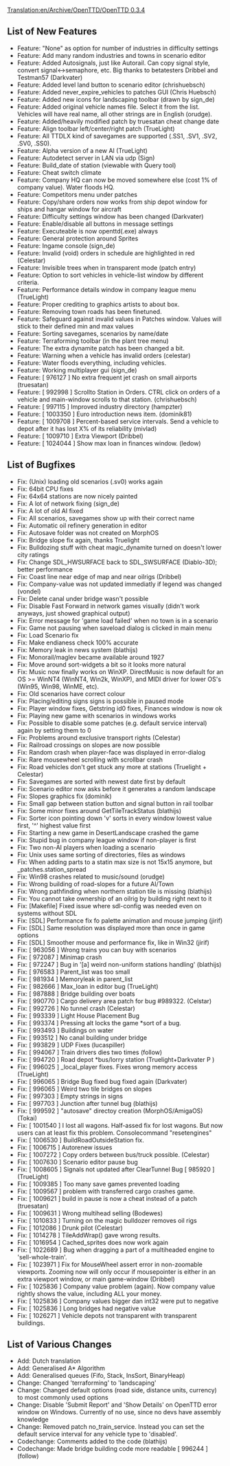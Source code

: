 [[Translation:en/Archive/OpenTTD/OpenTTD 0.3.4]]
{{fr/Traduction|en/Archive/OpenTTD/OpenTTD 0.3.4|0}}


{{en/Archive/OpenTTD/NaviPrevNext|prev=en/Archive/OpenTTD/OpenTTD 0.3.3|next=en/Archive/OpenTTD/OpenTTD 0.3.5|date=14 September 2004}}
==List of New Features==
*Feature: "None" as option for number of industries in difficulty settings
*Feature: Add many random industries and towns in scenario editor
*Feature: Added Autosignals, just like Autorail. Can copy signal style, convert signal<->semaphore, etc. Big thanks to betatesters Dribbel and Testman57 (Darkvater)
*Feature: Added level land button to scenario editor (chrishuebsch)
*Feature: Added never_expire_vehicles to patches GUI (Chris Huebsch)
*Feature: Added new icons for landscaping toolbar (drawn by sign_de)
*Feature: Added original vehicle names file. Select it from the list. Vehicles will have real name, all other strings are in English (orudge).
*Feature: Added/heavily modified patch by truesatan cheat change date
*Feature: Align toolbar left/center/right patch (TrueLight)
*Feature: All TTDLX kind of savegames are supported (.SS1, .SV1, .SV2, .SV0, .SS0).
*Feature: Alpha version of a new AI (TrueLight)
*Feature: Autodetect server in LAN via udp (Sign)
*Feature: Build_date of station (viewable with Query tool)
*Feature: Cheat switch climate
*Feature: Company HQ can now be moved somewhere else (cost 1% of company value). Water floods HQ.
*Feature: Competitors menu under patches
*Feature: Copy/share orders now works from ship depot window for ships and hangar window for aircraft
*Feature: Difficulty settings window has been changed (Darkvater)
*Feature: Enable/disable all buttons in message settings
*Feature: Executeable is now openttd(.exe) always
*Feature: General protection around Sprites
*Feature: Ingame console (sign_de)
*Feature: Invalid (void) orders in schedule are highlighted in red (Celestar)
*Feature: Invisible trees when in transparent mode (patch entry)
*Feature: Option to sort vehicles in vehicle-list window by different criteria.
*Feature: Performance details window in company league menu (TrueLight)
*Feature: Proper crediting to graphics artists to about box.
*Feature: Removing town roads has been finetuned.
*Feature: Safeguard against invalid values in Patches window. Values will stick to their defined min and max values
*Feature: Sorting savegames, scenarios by name/date
*Feature: Terraforming toolbar (in the plant tree menu)
*Feature: The extra dynamite patch has been changed a bit.
*Feature: Warning when a vehicle has invalid orders (celestar)
*Feature: Water floods everything, including vehicles.
*Feature: Working multiplayer gui (sign_de)
*Feature: [ 976127 ] No extra frequent jet crash on small airports (truesatan)
*Feature: [ 992998 ] Scrollto Station in Orders. CTRL click on orders of a vehicle and main-window scrolls to that station. (chrishuebsch)
*Feature: [ 997115 ] Improved industry directory (hampzter)
*Feature: [ 1003350 ] Euro introduction news item. (dominik81)
*Feature: [ 1009708 ] Percent-based service intervals. Send a vehicle to depot after it has lost X% of its reliability (mivlad)
*Feature: [ 1009710 ] Extra Viewport (Dribbel)
*Feature: [ 1024044 ] Show max loan in finances window. (ledow)

==List of Bugfixes==
*Fix: (Unix) loading old scenarios (.sv0) works again
*Fix: 64bit CPU fixes
*Fix: 64x64 stations are now nicely painted
*Fix: A lot of network fixing (sign_de)
*Fix: A lot of old AI fixed
*Fix: All scenarios, savegames show up with their correct name
*Fix: Automatic oil refinery generation in editor
*Fix: Autosave folder was not created on MorphOS
*Fix: Bridge slope fix again, thanks Truelight
*Fix: Bulldozing stuff with cheat magic_dynamite turned on doesn't lower city ratings
*Fix: Change SDL_HWSURFACE back to SDL_SWSURFACE (Diablo-3D); better performance
*Fix: Coast line near edge of map and near oilrigs (Dribbel)
*Fix: Company-value was not updated immediatly if legend was changed (vondel)
*Fix: Delete canal under bridge wasn't possible
*Fix: Disable Fast Forward in network games visually (didn't work anyways, just showed graphical output)
*Fix: Error message for 'game load failed' when no town is in a scenario
*Fix: Game not pausing when saveload dialog is clicked in main menu
*Fix: Load Scenario fix
*Fix: Make endianess check 100% accurate
*Fix: Memory leak in news system (blathijs)
*Fix: Monorail/maglev became available around 1927
*Fix: Move around sort-widgets a bit so it looks more natural
*Fix: Music now finally works on WinXP. DirectMusic is now default for an OS >= WinNT4 (WinNT4, Win2k, WinXP), and MIDI driver for lower OS's (Win95, Win98, WinME, etc).
*Fix: Old scenarios have correct colour
*Fix: Placing/editing signs signs is possible in paused mode
*Fix: Player window fixes, Getstring id0 fixes, Finances window is now ok
*Fix: Playing new game with scenarios in windows works
*Fix: Possible to disable some patches (e.g. default service interval) again by setting them to 0
*Fix: Problems around exclusive transport rights (Celestar)
*Fix: Railroad crossings on slopes are now possible
*Fix: Random crash when player-face was displayed in error-dialog
*Fix: Rare mousewheel scrolling with scrollbar crash
*Fix: Road vehicles don't get stuck any more at stations (Truelight + Celestar)
*Fix: Savegames are sorted with newest date first by default
*Fix: Scenario editor now asks before it generates a random landscape
*Fix: Slopes graphics fix (dominik)
*Fix: Small gap between station button and signal button in rail toolbar
*Fix: Some minor fixes around GetTileTrackStatus (blathijs)
*Fix: Sorter icon pointing down 'v' sorts in every window lowest value first, '^' highest value first
*Fix: Starting a new game in DesertLandscape crashed the game
*Fix: Stupid bug in company league window if non-player is first
*Fix: Two non-AI players when loading a scenario
*Fix: Unix uses same sorting of directories, files as windows
*Fix: When adding parts to a statin max size is not 15x15 anymore, but _patches.station_spread
*Fix: Win98 crashes related to music/sound (orudge)
*Fix: Wrong building of road-slopes for a future AI/Town
*Fix: Wrong pathfinding when northern station tile is missing (blathijs)
*Fix: You cannot take ownership of an oilrig by building right next to it
*Fix: [Makefile] Fixed issue where sdl-config was needed even on systems without SDL
*Fix: [SDL] Performance fix fo palette animation and mouse jumping (jirif)
*Fix: [SDL] Same resolution was displayed more than once in game options
*Fix: [SDL] Smoother mouse and performance fix, like in Win32 (jirif)
*Fix: [ 963056 ] Wrong trains you can buy with scenarios
*Fix: [ 972087 ] Minimap crash
*Fix: [ 972247 ] Bug in '[a] weird non-uniform stations handling' (blathijs)
*Fix: [ 976583 ] Parent_list was too small
*Fix: [ 981934 ] Memoryleak in parent_list
*Fix: [ 982666 ] Max_loan in editor bug (TrueLight)
*Fix: [ 987888 ] Bridge building over boats
*Fix: [ 990770 ] Cargo delivery area patch for bug #989322. (Celstar)
*Fix: [ 992726 ] No tunnel crash (Celestar)
*Fix: [ 993339 ] Light House Placement Bug
*Fix: [ 993374 ] Pressing alt locks the game *sort of a bug.
*Fix: [ 993493 ] Buildings on water
*Fix: [ 993512 ] No canal building under bridge
*Fix: [ 993829 ] UDP Fixes (lucaspiller)
*Fix: [ 994067 ] Train drivers dies two times (follow)
*Fix: [ 994720 ] Road depot *bus/lorry station (Truelight+Darkvater P )
*Fix: [ 996025 ] _local_player fixes. Fixes wrong memory access (TrueLight)
*Fix: [ 996065 ] Bridge Bug fixed bug fixed again (Darkvater)
*Fix: [ 996065 ] Weird two tile bridges on slopes
*Fix: [ 997303 ] Empty strings in signs
*Fix: [ 997703 ] Junction after tunnel bug (blathijs)
*Fix: [ 999592 ] "autosave" directoy creation (MorphOS/AmigaOS) (Tokai)
*Fix: [ 1001540 ] I lost all wagons. Half-assed fix for lost wagons. But now users can at least fix this problem. Consolecommand "resetengines"
*Fix: [ 1006530 ] BuildRoadOutsideStation fix.
*Fix: [ 1006715 ] Autorenew issues
*Fix: [ 1007272 ] Copy orders between bus/truck possible. (Celestar)
*Fix: [ 1007630 ] Scenario editor pause bug
*Fix: [ 1008605 ] Signals not updated after ClearTunnel Bug [ 985920 ] (TrueLight)
*Fix: [ 1009385 ] Too many save games prevented loading
*Fix: [ 1009567 ] problem with transferred cargo crashes game.
*Fix: [ 1009621 ] build in pause is now a cheat instead of a patch (truesatan)
*Fix: [ 1009631 ] Wrong multihead selling (Bodewes)
*Fix: [ 1010833 ] Turning on the magic bulldozer removes oil rigs
*Fix: [ 1012086 ] Drunk pilot (Celestar)
*Fix: [ 1014278 ] TileAddWrap() gave wrong results.
*Fix: [ 1016954 ] Cached_sprites does now work again
*Fix: [ 1022689 ] Bug when dragging a part of a multiheaded engine to 'sell-whole-train'.
*Fix: [ 1023971 ] Fix for MouseWheel assert error in non-zoomable viewports. Zooming now will only occur if mousepointer is either in an extra viewport window, or main game-window (Dribbel)
*Fix: [ 1025836 ] Company value problem (again). Now company value rightly shows the value, including ALL your money.
*Fix: [ 1025836 ] Company values bigger dan int32 were put to negative
*Fix: [ 1025836 ] Long bridges had negative value
*Fix: [ 1026271 ] Vehicle depots not transparent with transparent buildings.

==List of Various Changes==
*Add: Dutch translation
*Add: Generalised A* Algorithm
*Add: Generalised queues (Fifo, Stack, InsSort, BinaryHeap)
*Change: Changed 'terraforming' to 'landscaping'
*Change: Changed default options (road side, distance units, currency) to most commonly used options
*Change: Disable 'Submit Report' and 'Show Details' on OpenTTD error window on Windows. Currently of no use, since no devs have assembly knowledge
*Change: Removed patch no_train_service. Instead you can set the default service interval for any vehicle type to 'disabled'.
*Codechange: Comments added to the code (blathijs)
*Codechange: Made bridge building code more readable [ 996244 ] (follow)